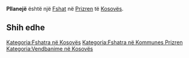 {{Fshat në Kosovës
 | Emri                = Pllanejë
| sqi_N_name = Pllanejë
| sqi_N_FULL_NAME_RO = Pllanejë
| sqi_N_FULL_NAME_ND_RO = Pllaneje
| sqi_N_SORT_NAME_RG = PLLANEJE
| sqi_N_FULL_NAME_RG = Pllanejë
| sqi_N_FULL_NAME_ND_RG = Pllaneje
| sqi_V_name = Planejë
| sqi_V_FULL_NAME_RO = Planejë
| sqi_V_FULL_NAME_ND_RO = Planeje
| sqi_V_SORT_NAME_RG = PLANEJE
| sqi_V_FULL_NAME_RG = Planejë
| sqi_V_FULL_NAME_ND_RG = Planeje
| srp_N_name = Planeja
| srp_N_FULL_NAME_RO = Planeja
| srp_N_FULL_NAME_ND_RO = Planeja
| srp_N_SORT_NAME_RG = PLANEJA
| srp_N_FULL_NAME_RG = Planeja
| srp_N_FULL_NAME_ND_RG = Planeja
| srp_NS_name = Планеја
| srp_NS_FULL_NAME_RO = Планеја
| srp_NS_FULL_NAME_ND_RO = Планеја
| srp_NS_SORT_NAME_RG = ПЛАНЕЈА
| srp_NS_FULL_NAME_RG = Планеја
| srp_NS_FULL_NAME_ND_RG = Планеја
| std_V_name = Pljaneja
| std_V_FULL_NAME_RO = Pljaneja Plane
| std_V_FULL_NAME_ND_RO = Pljaneja Plane
| std_V_SORT_NAME_RG = PLJANEJA PLANE
| std_V_FULL_NAME_RG = Pljaneja Plane
| std_V_FULL_NAME_ND_RG = Pljaneja Plane

 | Emri (Rasa dhanore) = 
 | Figura              = 
 | Shteti              = Kosovo
 | Komuna              = Prizren
 | Kodi postar         = 
 | Sipërfaqja          = 

 | Popullsia           = 

 | Regj. i popullsisë  = 
 | Dend. e popullsisë  = 
 | Faqja zyrtare       = 
 <!--- Koordinatat ----> 
 | Gjerësia            = 42.213333
 | Gjatësia            = 20.578056
 | Lartësia            = 
}}
'''Pllanejë''' është një [[Fshat]] në [[Prizren]] të [[Kosovës]].

<!-- == Gjeografia == -->
<!-- == Historia == -->
<!-- == Demografia == -->
== Shih edhe ==
{{Komuna Prizren}}
{{Kosovo-Administrata-Cung}}

[[Kategoria:Fshatra në Kosovës]]
[[Kategoria:Fshatra në Kommunes Prizren]]
[[Kategoria:Vendbanime në Kosovës]]